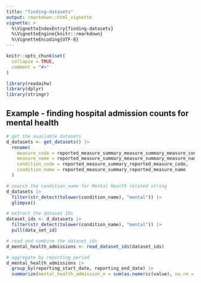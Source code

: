 ```yaml
---
title: "finding-datasets"
output: rmarkdown::html_vignette
vignette: >
  %\VignetteIndexEntry{finding-datasets}
  %\VignetteEngine{knitr::rmarkdown}
  %\VignetteEncoding{UTF-8}
---
```


```r
knitr::opts_chunk$set(
  collapse = TRUE,
  comment = "#>"
)
```

```r
library(readaihw)
library(dplyr)
library(stringr)
```

## Example - finding hospital admission counts for mental health

```r
# get the available datasets
d_datasets <- get_datasets() |> 
  rename(
    measure_code = reported_measure_summary_measure_summary_measure_code,
    measure_name = reported_measure_summary_measure_summary_measure_name, 
    condition_code = reported_measure_summary_reported_measure_code,
    condition_name = reported_measure_summary_reported_measure_name
  )

# search the condition_name for Mental Health related string
d_datasets |> 
  filter(str_detect(tolower(condition_name), "mental")) |> 
  glimpse()

# extract the dataset IDs
dataset_ids <- d_datasets |> 
  filter(str_detect(tolower(condition_name), "mental")) |> 
  pull(data_set_id)

# read and combine the dataset_ids
d_mental_health_admissions <- read_dataset_ids(dataset_ids)

# aggregate by reporting period
d_mental_health_admissions |> 
  group_by(reporting_start_date, reporting_end_date) |> 
  summarize(mental_health_admission_n = sum(as.numeric(value), na.rm = TRUE))
```






